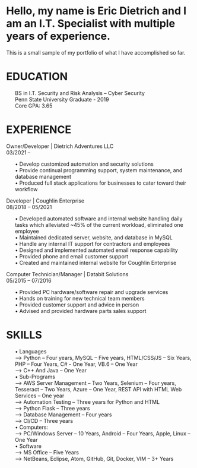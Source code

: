 # Hello, my name is Eric Dietrich and I am an I.T. Specialist with multiple years of experience.

This is a small sample of my portfolio of what I have accomplished so far.


# EDUCATION
<ul>
BS in I.T. Security and Risk Analysis – Cyber Security <br />
Penn State University Graduate - 2019 <br />
Core GPA: 3.65 <br />
</ul>

# EXPERIENCE
Owner/Developer | Dietrich Adventures LLC <br />
03/2021 – <br />
<ul>
•	Develop customized automation and security solutions <br />
•	Provide continual programming support, system maintenance, and database management <br />
•	Produced full stack applications for businesses to cater toward their workflow <br />
</ul>
Developer | Coughlin Enterprise <br />
08/2018 – 05/2021 <br />
<ul>
•	Developed automated software and internal website handling daily tasks which alleviated ~45% of the current workload, eliminated one employee <br />
•	Maintained dedicated server, website, and database in MySQL <br />
•	Handle any internal IT support for contractors and employees <br />
•	Designed and implemented automated email response capability <br />
•	Provided phone and email customer support <br />
•	Created and maintained internal website for Coughlin Enterprise <br />
</ul>
Computer Technician/Manager | Databit Solutions <br />
05/2015 – 07/2016 <br />
<ul>
•	Provided PC hardware/software repair and upgrade services <br />
•	Hands on training for new technical team members <br />
•	Provided customer support and advice in person <br />
•	Advised and provided hardware parts sales support <br />
</ul>

# SKILLS
<ul>
•	Languages <br />
-->	Python – Four years, MySQL – Five years, HTML/CSS/JS – Six Years, PHP – Four Years, C# - One Year, VB.6 – One Year <br />
-->	C++ And Java – One Year <br />
•	Sub-Programs <br />
-->	AWS Server Management – Two Years, Selenium – Four years, Tesseract – Two Years, Azure – One Year, REST API with HTML Web Services – One year <br />
-->	Automation Testing – Three years for Python and HTML <br />
-->	Python Flask – Three years <br />
-->	Database Management – Four years <br />
-->	CI/CD – Three years<br />
•	Computers: <br />
-->	PC/Windows Server – 10 Years, Android – Four Years, Apple, Linux – One Year<br />
•	Software <br />
-->	MS Office – Five Years <br />
-->	NetBeans, Eclipse, Atom, GitHub, Git, Docker, VIM – 3+ Years <br />
</ ul>
